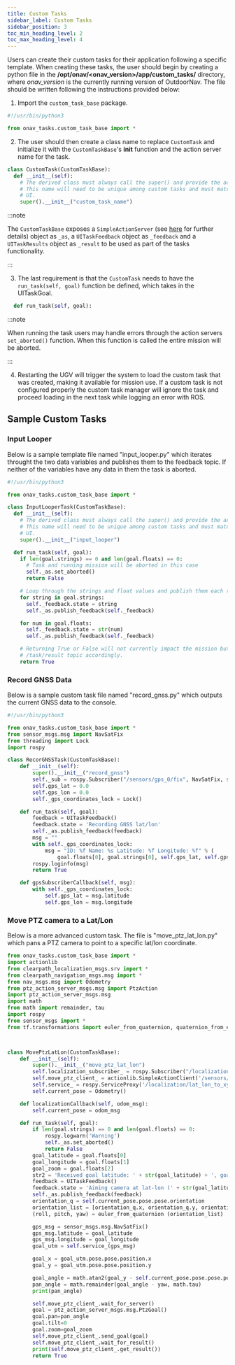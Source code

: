 ```yaml
---
title: Custom Tasks
sidebar_label: Custom Tasks
sidebar_position: 3
toc_min_heading_level: 2
toc_max_heading_level: 4
---
```


Users can create their custom tasks for their application following a specific template.
When creating these tasks, the user should begin by creating a python file in the
**/opt/onav/<onav_version>/app/custom_tasks/** directory, where _onav_version_
is the currently running version of OutdoorNav. The file should be written following
the instructions provided below:

1. Import the `custom_task_base` package.

```python
#!/usr/bin/python3

from onav_tasks.custom_task_base import *
```

2. The user should then create a class name to replace `CustomTask` and initialize it with the
   `CustomTaskBase`'s **init** function and the action server name for the task.

```python
class CustomTask(CustomTaskBase):
  def __init__(self):
    # The derived class must always call the super() and provide the action server name.
    # This name will need to be unique among custom tasks and must match what is in the
    # UI.
    super().__init__("custom_task_name")
```

:::note

The `CustomTaskBase` exposes a `SimpleActionServer` (see <a href="http://wiki.ros.org/actionlib_tutorials/Tutorials/Writing%20a%20Simple%20Action%20Server%20using%20the%20Execute%20Callback%20%28Python%29">here</a>
for further details) object as `_as`, a `UITaskFeedback` object as `_feedback` and a `UITaskResults` object as `_result` to be used as part of
the tasks functionality.

:::

3. The last requirement is that the `CustomTask` needs to have the `run_task(self, goal)` function be defined,
   which takes in the UITaskGoal.

```python
  def run_task(self, goal):
```

:::note

When running the task users may handle errors through the action servers `set_aborted()` function. When this function is called the entire mission
will be aborted.

:::

4. Restarting the UGV will trigger the system to load the custom task that was created, making it available for mission use.
   If a custom task is not configured properly the custom task manager will ignore the task and proceed loading in the next task while logging an error with ROS.

## Sample Custom Tasks

### Input Looper

Below is a sample template file named "input_looper.py" which iterates throught the two data variables and publishes them to the feedback
topic. If neither of the variables have any data in them the task is aborted.

```python
#!/usr/bin/python3

from onav_tasks.custom_task_base import *

class InputLooperTask(CustomTaskBase):
  def __init__(self):
    # The derived class must always call the super() and provide the action server name.
    # This name will need to be unique among custom tasks and must match what is in the
    # UI.
    super().__init__("input_looper")

  def run_task(self, goal):
    if len(goal.strings) == 0 and len(goal.floats) == 0:
      # Task and running mission will be aborted in this case
      self._as.set_aborted()
      return False

    # Loop through the strings and float values and publish them each to the /input_looper/feedback topic
    for string in goal.strings:
      self._feedback.state = string
      self._as.publish_feedback(self._feedback)

    for num in goal.floats:
      self._feedback.state = str(num)
      self._as.publish_feedback(self._feedback)

    # Returning True or False will not currently impact the mission but will write the current state to the
    # /task/result topic accordingly.
    return True
```

### Record GNSS Data

Below is a sample custom task file named "record_gnss.py" which outputs the current GNSS data to the console.

```python
#!/usr/bin/python3

from onav_tasks.custom_task_base import *
from sensor_msgs.msg import NavSatFix
from threading import Lock
import rospy

class RecorGNSSTask(CustomTaskBase):
    def __init__(self):
        super().__init__("record_gnss")
        self._sub = rospy.Subscriber("/sensors/gps_0/fix", NavSatFix, self.gpsSubscriberCallback)
        self.gps_lat = 0.0
        self.gps_lon = 0.0
        self._gps_coordinates_lock = Lock()

    def run_task(self, goal):
        feedback = UITaskFeedback()
        feedback.state = 'Recording GNSS lat/lon'
        self._as.publish_feedback(feedback)
        msg = ""
        with self._gps_coordinates_lock:
            msg = "ID: %f Name: %s Latitude: %f Longitude: %f" % (
                goal.floats[0], goal.strings[0], self.gps_lat, self.gps_lon)
        rospy.loginfo(msg)
        return True

    def gpsSubscriberCallback(self, msg):
        with self._gps_coordinates_lock:
            self.gps_lat = msg.latitude
            self.gps_lon = msg.longitude
```

### Move PTZ camera to a Lat/Lon

Below is a more advanced custom task. The file is "move_ptz_lat_lon.py" which pans a PTZ camera to point to a specific lat/lon coordinate.

```python
from onav_tasks.custom_task_base import *
import actionlib
from clearpath_localization_msgs.srv import *
from clearpath_navigation_msgs.msg import *
from nav_msgs.msg import Odometry
from ptz_action_server_msgs.msg import PtzAction
import ptz_action_server_msgs.msg
import math
from math import remainder, tau
import rospy
from sensor_msgs import *
from tf.transformations import euler_from_quaternion, quaternion_from_euler



class MovePtzLatLon(CustomTaskBase):
    def __init__(self):
        super().__init__("move_ptz_lat_lon")
        self.localization_subscriber_ = rospy.Subscriber("/localization/odom", Odometry, self.localizationCallback)
        self.move_ptz_client_ = actionlib.SimpleActionClient('/sensors/camera_0/move_ptz', PtzAction)
        self.service_ = rospy.ServiceProxy('/localization/lat_lon_to_xy', ConvertLatLonToCartesian)
        self.current_pose = Odometry()

    def localizationCallback(self, odom_msg):
        self.current_pose = odom_msg

    def run_task(self, goal):
        if len(goal.strings) == 0 and len(goal.floats) == 0:
            rospy.logwarn('Warning')
            self._as.set_aborted()
            return False
        goal_latitude = goal.floats[0]
        goal_longitude = goal.floats[1]
        goal_zoom = goal.floats[2]
        str2 = 'Received goal latitude: ' + str(goal_latitude) + ', goal longitude: ' + str(goal_longitude) + ', zoom: ' + str(goal_zoom)
        feedback = UITaskFeedback()
        feedback.state = 'Aiming camera at lat-lon (' + str(goal_latitude) + ', ' + str(goal_longitude)+')'
        self._as.publish_feedback(feedback)
        orientation_q = self.current_pose.pose.pose.orientation
        orientation_list = [orientation_q.x, orientation_q.y, orientation_q.z, orientation_q.w]
        (roll, pitch, yaw) = euler_from_quaternion (orientation_list)

        gps_msg = sensor_msgs.msg.NavSatFix()
        gps_msg.latitude = goal_latitude
        gps_msg.longitude = goal_longitude
        goal_utm = self.service_(gps_msg)

        goal_x = goal_utm.pose.pose.position.x
        goal_y = goal_utm.pose.pose.position.y

        goal_angle = math.atan2(goal_y - self.current_pose.pose.pose.position.y, goal_x - self.current_pose.pose.pose.position.x)
        pan_angle = math.remainder(goal_angle - yaw, math.tau)
        print(pan_angle)

        self.move_ptz_client_.wait_for_server()
        goal = ptz_action_server_msgs.msg.PtzGoal()
        goal.pan=pan_angle
        goal.tilt=0
        goal.zoom=goal_zoom
        self.move_ptz_client_.send_goal(goal)
        self.move_ptz_client_.wait_for_result()
        print(self.move_ptz_client_.get_result())
        return True
```

